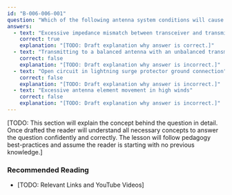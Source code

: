```yaml
---
id: "B-006-006-001"
question: "Which of the following antenna system conditions will cause a modern solid-state HF transceiver to automatically reduce power?"
answers:
  - text: "Excessive impedance mismatch between transceiver and transmission line"
    correct: true
    explanation: "[TODO: Draft explanation why answer is correct.]"
  - text: "Transmitting to a balanced antenna with an unbalanced transmission line"
    correct: false
    explanation: "[TODO: Draft explanation why answer is incorrect.]"
  - text: "Open circuit in lightning surge protector ground connection"
    correct: false
    explanation: "[TODO: Draft explanation why answer is incorrect.]"
  - text: "Excessive antenna element movement in high winds"
    correct: false
    explanation: "[TODO: Draft explanation why answer is incorrect.]"
---
```


[TODO: This section will explain the concept behind the question in detail. Once drafted the reader will understand all necessary concepts to answer the question confidently and correctly. The lesson will follow pedagogy best-practices and assume the reader is starting with no previous knowledge.]

### Recommended Reading

- [TODO: Relevant Links and YouTube Videos]
